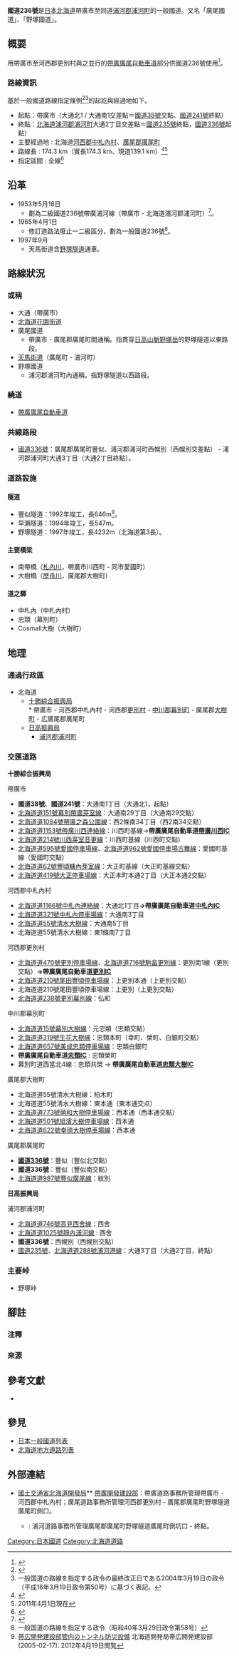 {{Infobox road|system=[[一般国道|一般国道]]|marker_image={{Ja Route Sign|236|width=100}}|highway_name=国道236号|opened=[[1953年|1953年]]指定|starting_terminus=[[北海道|北海道]][[帶廣市|帶廣市]]<br> 大通北1交差點|cities=北海道[[廣尾郡|廣尾郡]][[廣尾町|廣尾町]]|ending_terminus=北海道[[浦河郡|浦河郡]][[浦河町|浦河町]]}}'''國道236號'''是[[日本|日本]][[北海道|北海道]]帶廣市至同道[[浦河郡|浦河郡]][[浦河町|浦河町]]的一般國道。又名「廣尾國道」、「野塚國道」。

== 概要 ==
用帶廣市至河西郡更別村與之並行的[[帶廣廣尾自動車道|帶廣廣尾自動車道]]部分供國道236號使用<ref>{{Citation|title=道路に関する件（平成25年3月15日北海道開発局告示第32号）|date=2013年3月15日|periodical=官報|volume=号外第53号|page=8}}</ref>。

=== 路線資訊 ===
基於一般國道路線指定條例<ref>{{Cite web|url=http://law.e-gov.go.jp/htmldata/S40/S40SE058.html|title=一般国道の路線を指定する政令（昭和40年3月29日政令第58号）|accessdate=2013-06-08|work=法令データ提供システム|publisher=[[総務省|総務省]][[行政管理局|行政管理局]]|archive-url=https://web.archive.org/web/20130122224650/http://law.e-gov.go.jp/htmldata/S40/S40SE058.html|archive-date=2013-01-22|dead-url=yes}}</ref><ref group="注釈">一般国道の路線を指定する政令の最終改正日である2004年3月19日の政令（平成16年3月19日政令第50号）に基づく表記。</ref>的起訖與經過地如下。
* 起點：帶廣市（大通北1 / 大通南1交差點＝[[國道38號|國道38號]]交點、[[國道241號|國道241號]]終點）
* 終點：[[北海道|北海道]][[浦河郡|浦河郡]][[浦河町|浦河町]]大通2丁目交差點＝[[國道235號|國道235號]]終點，[[國道336號|國道336號]]起點）
* 主要經過地 : 北海道[[河西郡|河西郡]][[中札內村|中札內村]]、[[廣尾郡|廣尾郡]][[廣尾町|廣尾町]]
* 路線長 : 174.3 km（實長174.3 km、現道139.1 km）<ref>{{Cite web|url=http://www.mlit.go.jp/road/ir/ir-data/tokei-nen/2012/pdf/dgenkyou26.pdf|title=表26 一般国道の路線別、都道府県別道路現況|accessdate=2013-06-08|format=PDF|work=道路統計年報2012|publisher=[[国土交通省|国土交通省]][[道路局|道路局]]|page=13|deadurl=yes|archiveurl=https://web.archive.org/web/20130310090824/http://www.mlit.go.jp/road/ir/ir-data/tokei-nen/2012/pdf/dgenkyou26.pdf|archivedate=2013-03-10}}</ref><ref group="注釈">2011年4月1日現在</ref>
* 指定區間 : 全線<ref>{{Cite web|url=http://law.e-gov.go.jp/htmldata/S33/S33SE164.html|title=一般国道の指定区間を指定する政令（昭和33年6月2日政令第164号）|accessdate=2013-06-08|work=法令データ提供システム|publisher=[[総務省|総務省]][[行政管理局|行政管理局]]|archive-url=https://web.archive.org/web/20080207065612/http://law.e-gov.go.jp/htmldata/S33/S33SE164.html|archive-date=2008-02-07|dead-url=yes}}</ref>
== 沿革 ==
* 1953年5月18日
** 劃為二級國道236號帶廣浦河線（帶廣市 - 北海道浦河郡浦河町）<ref>{{Wikisource-inline|二級国道の路線を指定する政令 (昭和二十八年)|二級国道の路線を指定する政令（昭和28年5月18日政令第96号）}}</ref>。
* 1965年4月1日
** 修訂道路法廢止一二級區分，劃為一般國道236號<ref>一般国道の路線を指定する政令（昭和40年3月29日政令第58号）</ref>。
* 1997年9月
** 天馬街道含[[野塚隧道|野塚隧道]]通車。

== 路線狀況 ==

=== 或稱 ===
* 大通（帶廣市）
* [[北海道花園街道|北海道花園街道]]
* 廣尾國道{{Sfn|昭文社|2006|pp=12, 20}}
** 帶廣市 - 廣尾郡廣尾町間通稱。指貫穿[[日高山脈|日高山脈]][[野塚岳|野塚岳]]的野塚隧道以東路段。
* [[天馬街道|天馬街道]]（廣尾町 - 浦河町）{{Sfn|昭文社|2006|pp=12, 14}}
* 野塚國道
** 浦河郡浦河町內通稱。指野塚隧道以西路段。

=== 繞道 ===
* [[帶廣廣尾自動車道|帶廣廣尾自動車道]]

=== 共線路段 ===
* [[國道336號|國道336號]]：廣尾郡廣尾町豐似、浦河郡浦河町西幌別（西幌別交差點） - 浦河郡浦河町大通3丁目（大通2丁目終點）。

=== 道路設施 ===

==== 隧道 ====
* 豐似隧道：1992年竣工，長646m<ref>[http://www.ob.hkd.mlit.go.jp/hp/bousai/douro/d9-1.html 帯広開発建設部管内のトンネル防災設備] {{Wayback|url=http://www.ob.hkd.mlit.go.jp/hp/bousai/douro/d9-1.html |date=20160305180514 }} 北海道開発局帯広開発建設部 (2005-02-17). 2012年4月19日閲覧</ref>。
* 早瀨隧道：1994年竣工，長547m。
* 野塚隧道：1997年竣工，長4232m（北海道第3長）。
==== 主要橋梁 ====
* 南帶橋（[[札內川|札內川]]，帶廣市川西町 - 同市愛國町）
* 大樹橋（[[歷舟川|歷舟川]]，廣尾郡大樹町）

==== 道之驛 ====
* 中札內（中札內村）
* 忠類（幕別町）
* Cosmall大樹（大樹町）

== 地理 ==

=== 通過行政區 ===
* 北海道
** [[十勝綜合振興局|十勝綜合振興局]]<br>
*** 帶廣市 - 河西郡中札內村 - 河西郡[[更別村|更別村]] - [[中川郡_(十勝綜合振興局)|中川郡]][[幕別町|幕別町]] - 廣尾郡[[大樹町|大樹町]] - 広廣尾郡廣尾町
** [[日高振興局|日高振興局]]
*** [[浦河郡|浦河郡]][[浦河町|浦河町]]

=== 交匯道路 ===
'''十勝綜合振興局'''
; 帶廣市
* '''國道38號'''、'''國道241號'''：大通南1丁目（大通北1，起點）
* [[北海道道151號幕別帶廣芽室線|北海道道151號幕別帶廣芽室線]]：大通南29丁目（大通南29交點）
* [[北海道道1084號帶廣之森公園線|北海道道1084號帶廣之森公園線]]：西2條南34丁目（西2南34交點）
* [[北海道道1153號帶廣川西連絡線|北海道道1153號帶廣川西連絡線]]：川西町基線→'''帶廣廣尾自動車道[[帶廣川西IC|帶廣川西IC]]'''
* [[北海道道214號川西芽室音更線|北海道道214號川西芽室音更線]]：川西町基線（川西町交點）
* [[北海道道595號愛國停車場線|北海道道595號愛國停車場線]]、[[北海道道962號愛國停車場古舞線|北海道道962號愛國停車場古舞線]]：愛國町基線（愛國町交點）
* [[北海道道62號豐頃糠內芽室線|北海道道62號豐頃糠內芽室線]]：大正町基線（大正町基線交點）
* [[北海道道419號大正停車場線|北海道道419號大正停車場線]]：大正本町本通2丁目（大正本通2交點）
; 河西郡中札內村
* [[北海道道1166號中札內連絡線|北海道道1166號中札內連絡線]]：大通北1丁目'''→帶廣廣尾自動車道[[中札內IC|中札內IC]]'''
* [[北海道道321號中札內停車場線|北海道道321號中札內停車場線]]：大通南3丁目
* [[北海道道55號清水大樹線|北海道道55號清水大樹線]]：大通南5丁目
* 北海道道55號清水大樹線：東1條南7丁目
; 河西郡更別村
* [[北海道道470號更別停車場線|北海道道470號更別停車場線]]、[[北海道道716號駒畠更別線|北海道道716號駒畠更別線]]：更別南1線（更別交點）'''→帶廣廣尾自動車道[[更別IC|更別IC]]'''
* [[北海道道210號尾田豐頃停車場線|北海道道210號尾田豐頃停車場線]]：上更別本通（上更別交點）
* 北海道道210號尾田豐頃停車場線：上更別（上更別交點）
* [[北海道道238號更別幕別線|北海道道238號更別幕別線]]：弘和
; 中川郡幕別町
* [[北海道道15號幕別大樹線|北海道道15號幕別大樹線]]：元忠類（忠類交點）
* [[北海道道319號生花大樹線|北海道道319號生花大樹線]]：忠類本町（幸町、榮町、白銀町交點）
* [[北海道道657號美成忠類停車場線|北海道道657號美成忠類停車場線]]：忠類白銀町
* '''帶廣廣尾自動車道[[忠類IC|忠類IC]]''' : 忠類榮町
* 幕別町道西當北4線：忠類共榮 → '''帶廣廣尾自動車道[[忠類大樹インターチェンジ|忠類大樹IC]]'''
; 廣尾郡大樹町
* 北海道道55號清水大樹線：柏木町
* 北海道道55號清水大樹線：東本通（東本通交点）
* [[北海道道773號萌和大樹停車場線|北海道道773號萌和大樹停車場線]]：西本通（西本通交點）
* [[北海道道501號旭濱大樹停車場線|北海道道501號旭濱大樹停車場線]]：西本通
* [[北海道道622號幸德大樹停車場線|北海道道622號幸德大樹停車場線]]：西本通 
; 廣尾郡廣尾町
* '''[[國道336號|國道336號]]'''：豐似（豐似北交點）
* '''國道336號'''：豐似（豐似南交點）
* [[北海道道987號豐似廣尾線|北海道道987號豐似廣尾線]]：紋別
'''日高振興局'''
; 浦河郡浦河町
* [[北海道道746號高見西舍線|北海道道746號高見西舍線]]：西舍
* <span>[[北海道道1025號靜內浦河線|北海道道1025號靜內浦河線]] </span>: 西舍
* '''國道336號'''：西幌別（西幌別交點）
* <span>[[國道235號|國道235號]]、[[北海道道288號浦河港線|北海道道288號浦河港線]]</span>：大通3丁目（大通2丁目，終點）

=== 主要峠 ===
* 野塚峠

== 腳註 ==

=== 注釋 ===
{{Reflist|group=注釈}}

=== 來源 ===
{{Reflist}}

== 參考文獻 ==
* {{Citation|title=ツーリングマップル 北海道|year=2006|author=昭文社|edition=2006年3版4刷|publisher=[[昭文社|昭文社]]|isbn=4-398-65571-9}}

== 參見 ==
* [[日本一般國道列表|日本一般國道列表]]
* [[北海道地方道路列表|北海道地方道路列表]]

== 外部連結 ==
* [http://www.hkd.mlit.go.jp 國土交通省北海道開發局]** [https://web.archive.org/web/20170205182406/http://www.ob.hkd.mlit.go.jp/ 帶廣開發建設部]：帶廣道路事務所管理帶廣市 - 河西郡中札內村；廣尾道路事務所管理河西郡更別村 - 廣尾郡廣尾町野塚隧道廣尾町側口。
** {{Wayback|url=http://www.hkd.mlit.go.jp/ |date=20111021081740 }} : 浦河道路事務所管理廣尾郡廣尾町野塚隧道廣尾町側坑口 - 終點。
{{日本一般國道列表}}
[[Category:日本國道|Category:日本國道]]
[[Category:北海道道路|Category:北海道道路]]